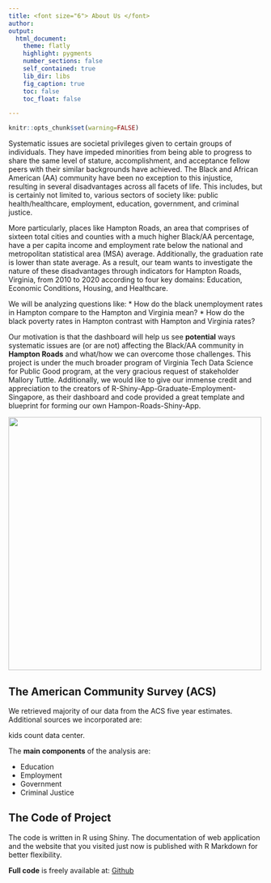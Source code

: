 ---
title: <font size="6"> About Us </font> 
author: 
output:
  html_document:
    theme: flatly
    highlight: pygments
    number_sections: false
    self_contained: true
    lib_dir: libs
    fig_caption: true
    toc: false
    toc_float: false

---

```{r global_options, include=FALSE}
knitr::opts_chunk$set(warning=FALSE)
```


Systematic issues are societal privileges given to certain groups of individuals. They have impeded minorities from being able to progress to share the same level of stature, accomplishment, and acceptance fellow peers with their similar backgrounds have achieved. The Black and African American (AA) community have been no exception to this injustice, resulting in several disadvantages across all facets of life.  This includes, but is certainly not limited to, various sectors of society like: public health/healthcare, employment, education, government, and criminal justice. 

More particularly, places like Hampton Roads, an area that comprises of sixteen total cities and counties with a much higher Black/AA percentage, have a per capita income and employment rate below the national and metropolitan statistical area (MSA) average. Additionally, the graduation rate is lower than state average.  As a result, our team wants to investigate the nature of these disadvantages through  indicators for Hampton Roads, Virginia, from 2010 to 2020 according to four key domains: Education, Economic Conditions, Housing, and Healthcare. 

We will be analyzing questions like:
* How do the black unemployment rates in Hampton compare to the Hampton and Virginia mean? 
* How do the black poverty rates in Hampton contrast with Hampton and Virginia rates?

Our motivation is that the dashboard will help us see **potential** ways systematic issues are (or are not) affecting the Black/AA community in **Hampton Roads** and what/how we can overcome those challenges. This project is under the much broader program of Virginia Tech Data Science for Public Good program, at the very gracious request of stakeholder  Mallory Tuttle. Additionally, we would like to give our immense credit and appreciation to the creators of R-Shiny-App-Graduate-Employment-Singapore, as their dashboard and code provided a great template and blueprint for forming our own Hampon-Roads-Shiny-App.

<img src="www/wnelogo.png" width="500"/>

## The American Community Survey (ACS)

We retrieved majority of our data from the ACS five year estimates. Additional sources we incorporated are: 

kids count data center.

The **main components** of the analysis are:

* Education
* Employment
* Government
* Criminal Justice

## The Code of Project 

The code is written in R using Shiny. The documentation of web application and
the website that you visited just now is published with R Markdown for better flexibility. 

**Full code** is freely available at: 
[Github](https://github.com/aviseth/DSPG2021_HamptonRoads)
